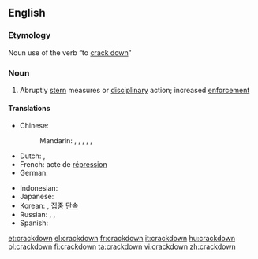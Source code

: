 {{also|crack down}}
==English==

===Etymology===
Noun use of the verb “to [[crack down]]”

===Noun===
{{en-noun}}

# Abruptly [[stern]] measures or [[disciplinary]] action; increased [[enforcement]]

====Translations====
{{trans-top|increased enforcement}}
* Chinese:
*: Mandarin: {{t|zh|鎮壓|sc=Hani}}, {{t|zh|镇压|tr=zhènyā|sc=Hani}}, {{t|zh|痛擊|sc=Hani}}, {{t|zh|痛击|tr=tòngjī|sc=Hani}}, {{t|zh|彈壓|sc=Hani}}, {{t|zh|弹压|tr=tányā|sc=Hani}}
* Dutch: {{t|nl|repressie|f}}, {{t|nl|onderdrukking|f}}
* French: acte de [[répression]]
* German: {{t|de|scharfes Vorgehen|n}}
{{trans-mid}}
* Indonesian: {{t|id|penggrebekan|xs=Indonesian}}
* Japanese: {{t|ja|弾圧|tr=だんあつ, dan'atsu|sc=Jpan}}
* Korean: {{t|ko|단속|tr=dansok|sc=Hang}}, [[집중]] [[단속]]
* Russian: {{qualifier|requires an object in genitive}} {{t|ru|подавление|n|tr=podavlénije|sc=Cyrl}}, {{t|ru|разгон|m|tr=razgón|sc=Cyrl}}, {{t|ru|применение суровых мер|n|tr=primenénije suróvyx mer|sc=Cyrl}}
* Spanish: {{t|es|represión}}
{{trans-bottom}}

[[et:crackdown]]
[[el:crackdown]]
[[fr:crackdown]]
[[it:crackdown]]
[[hu:crackdown]]
[[pl:crackdown]]
[[fi:crackdown]]
[[ta:crackdown]]
[[vi:crackdown]]
[[zh:crackdown]]